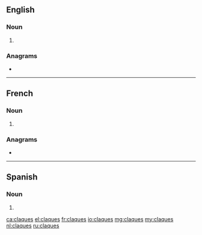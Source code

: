 {{also|claqués}}
==English==

===Noun===
{{head|en|noun plural form}}

# {{plural of|claque|lang=en}}

===Anagrams===
* {{l|en|calques}}

----

==French==

===Noun===
{{head|fr|noun plural form|g=f|g2=m}}

# {{plural of|claque|lang=fr}}

===Anagrams===
* {{l|fr|calques}}

----

==Spanish==

===Noun===
{{head|es|noun form|g=m-p}}

# {{plural of|clac|lang=es}}

[[ca:claques]]
[[el:claques]]
[[fr:claques]]
[[io:claques]]
[[mg:claques]]
[[my:claques]]
[[nl:claques]]
[[ru:claques]]